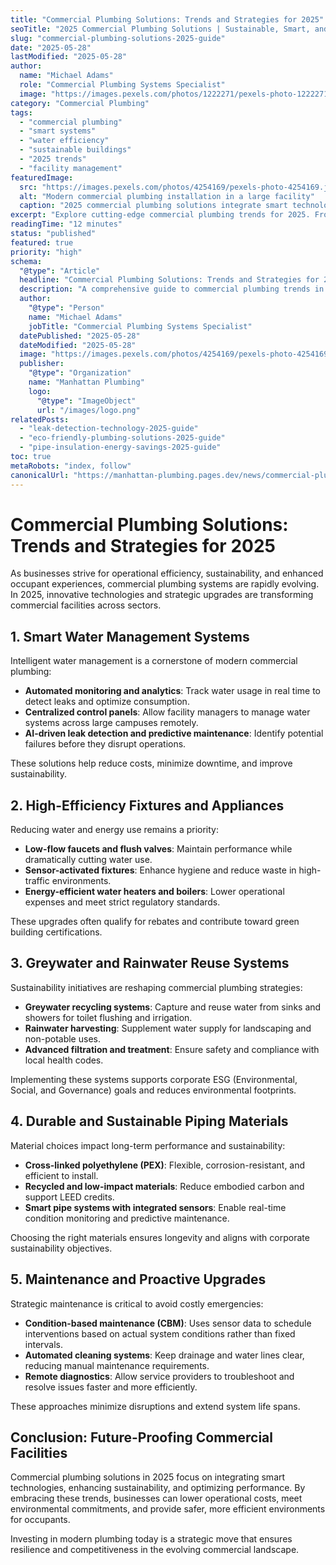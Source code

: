 ```yaml
---
title: "Commercial Plumbing Solutions: Trends and Strategies for 2025"
seoTitle: "2025 Commercial Plumbing Solutions | Sustainable, Smart, and Scalable"
slug: "commercial-plumbing-solutions-2025-guide"
date: "2025-05-28"
lastModified: "2025-05-28"
author:
  name: "Michael Adams"
  role: "Commercial Plumbing Systems Specialist"
  image: "https://images.pexels.com/photos/1222271/pexels-photo-1222271.jpeg?auto=compress&cs=tinysrgb&w=1260&h=750&dpr=2"
category: "Commercial Plumbing"
tags:
  - "commercial plumbing"
  - "smart systems"
  - "water efficiency"
  - "sustainable buildings"
  - "2025 trends"
  - "facility management"
featuredImage:
  src: "https://images.pexels.com/photos/4254169/pexels-photo-4254169.jpeg?auto=compress&cs=tinysrgb&w=1260&h=750&dpr=2"
  alt: "Modern commercial plumbing installation in a large facility"
  caption: "2025 commercial plumbing solutions integrate smart technology, efficiency, and sustainability to meet evolving business needs."
excerpt: "Explore cutting-edge commercial plumbing trends for 2025. From smart water systems to sustainability-focused upgrades, discover how businesses can future-proof their facilities and reduce costs."
readingTime: "12 minutes"
status: "published"
featured: true
priority: "high"
schema:
  "@type": "Article"
  headline: "Commercial Plumbing Solutions: Trends and Strategies for 2025"
  description: "A comprehensive guide to commercial plumbing trends in 2025, covering smart systems, water efficiency, sustainability, and proactive maintenance strategies for modern businesses."
  author:
    "@type": "Person"
    name: "Michael Adams"
    jobTitle: "Commercial Plumbing Systems Specialist"
  datePublished: "2025-05-28"
  dateModified: "2025-05-28"
  image: "https://images.pexels.com/photos/4254169/pexels-photo-4254169.jpeg?auto=compress&cs=tinysrgb&w=1260&h=750&dpr=2"
  publisher:
    "@type": "Organization"
    name: "Manhattan Plumbing"
    logo:
      "@type": "ImageObject"
      url: "/images/logo.png"
relatedPosts:
  - "leak-detection-technology-2025-guide"
  - "eco-friendly-plumbing-solutions-2025-guide"
  - "pipe-insulation-energy-savings-2025-guide"
toc: true
metaRobots: "index, follow"
canonicalUrl: "https://manhattan-plumbing.pages.dev/news/commercial-plumbing-solutions-2025-guide"
---
```


# Commercial Plumbing Solutions: Trends and Strategies for 2025

As businesses strive for operational efficiency, sustainability, and enhanced occupant experiences,
commercial plumbing systems are rapidly evolving. In 2025, innovative technologies and strategic
upgrades are transforming commercial facilities across sectors.

## 1. Smart Water Management Systems

Intelligent water management is a cornerstone of modern commercial plumbing:

- **Automated monitoring and analytics**: Track water usage in real time to detect leaks and
  optimize consumption.
- **Centralized control panels**: Allow facility managers to manage water systems across large
  campuses remotely.
- **AI-driven leak detection and predictive maintenance**: Identify potential failures before they
  disrupt operations.

These solutions help reduce costs, minimize downtime, and improve sustainability.

## 2. High-Efficiency Fixtures and Appliances

Reducing water and energy use remains a priority:

- **Low-flow faucets and flush valves**: Maintain performance while dramatically cutting water use.
- **Sensor-activated fixtures**: Enhance hygiene and reduce waste in high-traffic environments.
- **Energy-efficient water heaters and boilers**: Lower operational expenses and meet strict
  regulatory standards.

These upgrades often qualify for rebates and contribute toward green building certifications.

## 3. Greywater and Rainwater Reuse Systems

Sustainability initiatives are reshaping commercial plumbing strategies:

- **Greywater recycling systems**: Capture and reuse water from sinks and showers for toilet
  flushing and irrigation.
- **Rainwater harvesting**: Supplement water supply for landscaping and non-potable uses.
- **Advanced filtration and treatment**: Ensure safety and compliance with local health codes.

Implementing these systems supports corporate ESG (Environmental, Social, and Governance) goals and
reduces environmental footprints.

## 4. Durable and Sustainable Piping Materials

Material choices impact long-term performance and sustainability:

- **Cross-linked polyethylene (PEX)**: Flexible, corrosion-resistant, and efficient to install.
- **Recycled and low-impact materials**: Reduce embodied carbon and support LEED credits.
- **Smart pipe systems with integrated sensors**: Enable real-time condition monitoring and
  predictive maintenance.

Choosing the right materials ensures longevity and aligns with corporate sustainability objectives.

## 5. Maintenance and Proactive Upgrades

Strategic maintenance is critical to avoid costly emergencies:

- **Condition-based maintenance (CBM)**: Uses sensor data to schedule interventions based on actual
  system conditions rather than fixed intervals.
- **Automated cleaning systems**: Keep drainage and water lines clear, reducing manual maintenance
  requirements.
- **Remote diagnostics**: Allow service providers to troubleshoot and resolve issues faster and more
  efficiently.

These approaches minimize disruptions and extend system life spans.

## Conclusion: Future-Proofing Commercial Facilities

Commercial plumbing solutions in 2025 focus on integrating smart technologies, enhancing
sustainability, and optimizing performance. By embracing these trends, businesses can lower
operational costs, meet environmental commitments, and provide safer, more efficient environments
for occupants.

Investing in modern plumbing today is a strategic move that ensures resilience and competitiveness
in the evolving commercial landscape.
